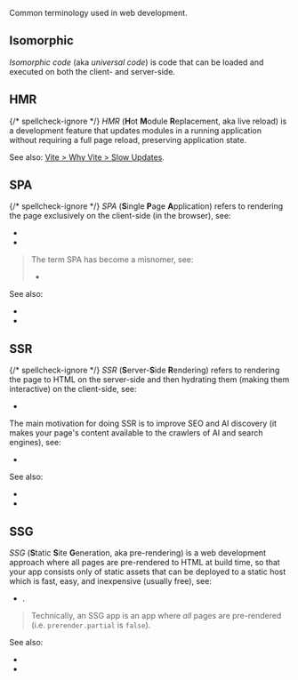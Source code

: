 
Common terminology used in web development.


## Isomorphic

*Isomorphic code* (aka *universal code*) is code that can be loaded and executed on both the client- and server-side.


## HMR

{/* spellcheck-ignore */}
*HMR* (**H**ot **M**odule **R**eplacement, aka live reload)
is a development feature that updates modules in a running application without requiring a full page reload, preserving application state.

See also: [Vite > Why Vite > Slow Updates](https://vite.dev/guide/why.html#slow-updates).


## SPA

{/* spellcheck-ignore */}
*SPA* (**S**ingle **P**age **A**pplication)
refers to rendering the page exclusively on the client-side (in the browser), see:
- <Link href="/what-is-SSR-and-SPA" />
- <Link href="/SSR-vs-SPA" />

> The term SPA has become a misnomer, see:
> - <Link href="/what-is-SSR-and-SPA#spa-is-a-misnomer" doNotInferSectionTitle />

See also:
- <Link href="#ssr" />
- <Link href="#ssg" />


## SSR

{/* spellcheck-ignore */}
*SSR* (**S**erver-**S**ide **R**endering)
refers to rendering the page to HTML on the server-side and then hydrating them (making them interactive) on the client-side, see:
- <Link href="/what-is-SSR-and-SPA" />

The main motivation for doing SSR is to improve SEO and AI discovery (it makes your page's content available to the crawlers of AI and search engines), see:
- <Link href="/SSR-vs-SPA" />

See also:
- <Link href="#spa" />
- <Link href="#ssg" />


## SSG

*SSG* (**S**tatic **S**ite **G**eneration, aka pre-rendering) is a web development approach where all pages are pre-rendered to HTML at build time, so that your app consists only of static assets that can be deployed to a static host which is fast, easy, and inexpensive (usually free), see:
- <Link href="/pre-rendering" />.

> Technically, an SSG app is an app where *all* pages are pre-rendered (i.e. <Link href="/prerender#partial">`prerender.partial`</Link> is `false`).

See also:
- <Link href="#ssr" />
- <Link href="#spa" />
